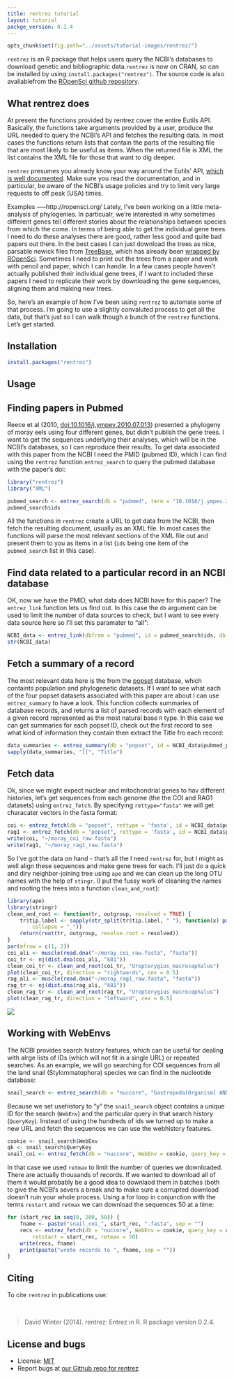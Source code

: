 ```yaml
---
title: rentrez tutorial
layout: tutorial
packge_version: 0.2.4
---
```


```r
opts_chunk$set(fig.path="../assets/tutorial-images/rentrez/")
```

`rentrez` is an R package that helps users query the NCBI's databases to download genetic and bibliographic data.`rentrez` is now on CRAN, so can be installed by using `install.packages("rentrez")`. The source code is also avaliablefrom the [ROpenSci github repository](https://github.com/ropensci/rentez).


What rentrez does
-----------------

At present the functions provided by rentrez cover the entire Eutils API. Basically, the functions take arguments provided by a user, produce the URL needed to query the NCBI’s API and fetches the resulting data. In most cases the functions return lists that contain the parts of the resulting file that are most likely to be useful as items. When the returned file is XML the list contains the XML file for those that want to dig deeper.

`rentrez` presumes you already know your way around the Eutils' API, [which is well documented](http://www.ncbi.nlm.nih.gov/books/NBK25500/). Make sure you read the documentation, and in particular, be aware of the NCBI's usage policies and try to limit very large requests to off peak (USA) times.

Examples
-----http://ropensci.org/
Lately, I've been working on a little meta-analysis of phylogenies. In particualr, we're interested in why sometimes different genes tell different stories about the relationships between species from which the come. In terms of being able to get the individual gene trees I need to do these analyses there are good, rather less good and quite bad papers out there. In the best cases I can just download the trees as nice, parsable newick files from [TreeBase](treebase.org), which has already been [wrapped by ROpenSci](http://github.com/ropensci/treebase). Sometimes I need to print out the trees from a paper and work with pencil and paper, which I can handle. In a few cases people haven't actually published their individual gene trees, if I want to included these papers I need to replicate their work by downloading the gene sequences, aligning them and making new trees.

So, here's an example of how I've been using `rentrez` to automate some of that process. I'm going to use a slightly convaluted process to get all the data, but that's just so I can walk though a bunch of the `rentrez` functions. Let's get started.

<section id="installation">

## Installation

```r
install.packages("rentrez")
```

<section id="usage">

## Usage


## Finding papers in Pubmed

Reece et al (2010, [doi:10.1016/j.ympev.2010.07.013](http://dx.doi.org/10.1016/j.ympev.2010.07.013)) presented a phylogeny of moray eels using four different genes, but didn't publish the gene trees. I want to get the sequences underlying their analyses, which will be in the NCBI's databases, so I can reproduce their results. To get data associated with this paper from the NCBI I need the PMID (pubmed ID), which I can find using the `rentrez` function `entrez_search` to query the pubmed database with the paper's doi:

```r
library("rentrez")
library("XML")
```

```r
pubmed_search <- entrez_search(db = "pubmed", term = "10.1016/j.ympev.2010.07.013[doi]")
pubmed_search$ids
```

All the functions in `rentrez` create a URL to get data from the NCBI, then fetch the resulting document, usually as an XML file. In most cases the functions will parse the most relevant sections of the XML file out and present them to you as items in a list (`ids` being one item of the `pubmed_search` list in this case).

## Find data related to a particular record in an NCBI database

OK, now we have the PMID, what data does NCBI have for this paper? The `entrez_link` function lets us find out. In this case the `db` argument can be used to limit the number of data sources to check, but I want to see every data source here so I'll set this paramater to “all”:

```r
NCBI_data <- entrez_link(dbfrom = "pubmed", id = pubmed_search$ids, db = "all")
str(NCBI_data)
```

## Fetch a summary of a record

The most relevant data here is the from the [popset](ncbi.nlm.nih.gov/popset)
database, which containts population and phylogenetic datasets. If I want to see
what each of the four popset datasets associated with this paper are about I can
use `entrez_summary` to have a look. This function collects summaries of
database records, and returns a list of parsed records with each element of a
given record represented as the most natural base `R` type. In this case we
can get summaries for each popset ID, check out the first record to see what
kind of information they contain then extract the Title fro each record:

```r
data_summaries <- entrez_summary(db = "popset", id = NCBI_data$pubmed_popset)
sapply(data_summaries, "[[", "Title")
```

## Fetch data
Ok, since we might expect nuclear and mitochondrial genes to hav different histories, let's get sequences from each genome (the the COI and RAG1 datasets) using `entrez_fetch`. By specifying `rettype="fasta"` we will get characater vectors in the fasta format:

```r
coi <- entrez_fetch(db = "popset", rettype = 'fasta', id = NCBI_data$pubmed_popset[1])
rag1 <- entrez_fetch(db = "popset", rettype = 'fasta', id = NCBI_data$pubmed_popset[3])
write(coi, "~/moray_coi_raw.fasta")
write(rag1, "~/moray_rag1_raw.fasta")
```

So I've got the data on hand - that's all the I need `rentrez` for, but I might as well align these sequences and make gene trees for each. I'll just do a quick and diry neighbor-joining tree using `ape` and we can clean up the long OTU names with the help of `stingr`. (I put the fussy work of cleaning the names and rooting the trees into a function `clean_and_root`):

```r
library(ape)
library(stringr)
clean_and_root <- function(tr, outgroup, resolved = TRUE) {
    tr$tip.label <- sapply(str_split(tr$tip.label, " "), function(x) paste(x[2:3],
        collapse = "_"))
    return(root(tr, outgroup, resolve.root = resolved))
}
par(mfrow = c(1, 2))
coi_ali <- muscle(read.dna("~/moray_coi_raw.fasta", "fasta"))
coi_tr <- nj(dist.dna(coi_ali, "k81"))
clean_coi_tr <- clean_and_root(coi_tr, "Uropterygius_macrocephalus")
plot(clean_coi_tr, direction = "rightwards", cex = 0.5)
rag_ali <- muscle(read.dna("~/moray_rag1_raw.fasta", "fasta"))
rag_tr <- nj(dist.dna(rag_ali, "k81"))
clean_rag_tr <- clean_and_root(rag_tr, "Uropterygius_macrocephalus")
plot(clean_rag_tr, direction = "leftward", cex = 0.5)
```

![](../assets/tutorial-images/rentrez/rentrez_tree.png)

Working with WebEnvs
--------------------

The NCBI provides search history features, which can be useful for dealing with alrge lists of IDs (which will not fit in a single URL) or repeated searches. As an example, we will go searching for COI sequences from all the land snail (Stylommatophora) species we can find in the nucleotide database:

```r
snail_search <- entrez_search(db = "nuccore", "Gastropoda[Organism] AND COI[Gene]", usehistory = "y")
```

Because we set usehistory to “y” the `snail_search` object contains a unique ID for the search (`WebEnv`) and the particular query in that search history (`QueryKey`). Instead of using the hundreds of ids we turned up to make a new URL and fetch the sequences we can use the webhistory features.

```r
cookie <- snail_search$WebEnv
qk <- snail_search$QueryKey
snail_coi <- entrez_fetch(db = "nuccore", WebEnv = cookie, query_key = qk, rettype = "fasta", retmax = 10)
```

In that case we used `retmax` to limit the number of queries we downloaded. There are actually thousands of records. If we wanted to download all of them it would probably be a good idea to downlaod them in batches (both to give the NCBI's severs a break and to make sure a corrupted download doesn't ruin your whole process. Using a for loop in conjunction with the terms `restart` and `retmax` we can download the sequences 50 at a time:

```r
for (start_rec in seq(0, 200, 50)) {
    fname <- paste("snail_coi_", start_rec, ".fasta", sep = "")
    recs <- entrez_fetch(db = "nuccore", WebEnv = cookie, query_key = qk, rettype = "fasta",
        retstart = start_rec, retmax = 50)
    write(recs, fname)
    print(paste("wrote records to ", fname, sep = ""))
}
```

<section id="citing">

## Citing

To cite `rentrez` in publications use:

<br>

> David Winter (2014). rentrez: Entrez in R. R package version 0.2.4.

<section id="license_bugs">

## License and bugs

* License: [MIT](http://opensource.org/licenses/MIT)
* Report bugs at [our Github repo for rentrez](https://github.com/ropensci/rentrez/issues?state=open)

